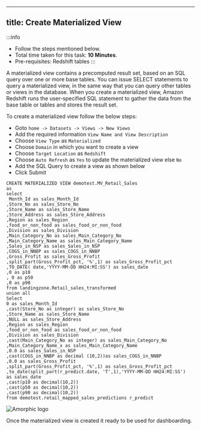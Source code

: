 ---
title: Create Materialized View
---------

:::info
- Follow the steps mentioned below.
- Total time taken for this task:  **10 Minutes**.
- Pre-requisites: Redshift tables
:::

A materialized view contains a precomputed result set, based on an SQL query over one or more base tables. You can issue SELECT statements to query a materialized view, in the same way that you can query other tables or views in the database.
When you create a materialized view, Amazon Redshift runs the user-specified SQL statement to gather the data from the base table or tables and stores the result set.


To create a materialized view follow the below steps:
- Goto `home -> Datasets -> Views -> New Views` 
- Add the required information `View Name and View Description`
- Choose `View Type` as `Materialized`
- Choose `Domain` in which you want to create a view
- Choose `Target Location` as `Redshift`
- Choose `Auto Refresh` as `Yes` to update the materialized view else `No`
- Add the SQL Query to create a view as shown below
- Click Submit

```
CREATE MATERIALIZED VIEW demotest.MV_Retail_Sales
as
select
 Month_Id as sales_Month_Id
,Store_No as sales_Store_No
,Store_Name as sales_Store_Name
,Store_Address as sales_Store_Address
,Region as sales_Region
,food_or_non_food as sales_food_or_non_food
,Division as sales_Division
,Main_Category_No as sales_Main_Category_No
,Main_Category_Name as sales_Main_Category_Name
,Sales_in_NSP as sales_Sales_in_NSP
,COGS_in_NNBP as sales_COGS_in_NNBP
,Gross_Profit as sales_Gross_Profit
,split_part(Gross_Profit_pct, '%',1) as sales_Gross_Profit_pct
,TO_DATE( date,'YYYY-MM-DD HH24:MI:SS') as sales_date
,0 as p10
, 0 as p50
,0 as p90
from landingzone.Retail_sales_transformed
union all
Select
0 as sales_Month_Id
,cast(Store_No as integer) as sales_Store_No
,Store_Name as sales_Store_Name
,NULL as sales_Store_Address
,Region as sales_Region
,food_or_non_food as sales_food_or_non_food
,Division as sales_Division
,cast(Main_Category_No as integer) as sales_Main_Category_No
,Main_Category_Name_x as sales_Main_Category_Name
,0.0 as sales_Sales_in_NSP
,cast(COGS_in_NNBP as decimal (10,2))as sales_COGS_in_NNBP
,0.0 as sales_Gross_Profit
,split_part(Gross_Profit_pct, '%',1) as sales_Gross_Profit_pct
,to_date(split_part(r_predict.date, 'T',1),'YYYY-MM-DD HH24:MI:SS')  as sales_date
,cast(p10 as decimal(10,2))
,cast(p50 as decimal(10,2))
,cast(p90 as decimal(10,2))
from demotest.retail_mapped_sales_predictions r_predict
```


![Amorphic logo](./media/CreateView.PNG)

Once the materialized view is created it ready to be used for dashboarding.






